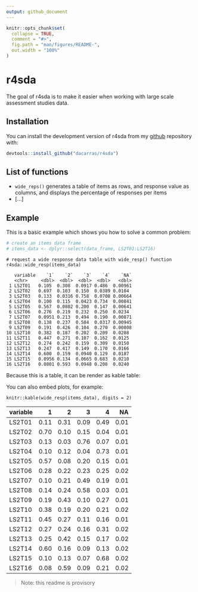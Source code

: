 ```yaml
---
output: github_document
---
```


<!-- README.md is generated from README.Rmd. Please edit that file -->

```r
knitr::opts_chunk$set(
  collapse = TRUE,
  comment = "#>",
  fig.path = "man/figures/README-",
  out.width = "100%"
)
```
# r4sda

The goal of r4sda is to make it easier when working with large scale assessment studies data.

## Installation

You can install the development version of r4sda from my [github](https://github.com/dacarras) repository with:

``` r
devtools::install_github("dacarras/r4sda")
```

## List of functions

- `wide_reps()` generates a table of items as rows, and response value as columns, and displays the percentage of responses per items
- [...]



## Example

This is a basic example which shows you how to solve a common problem:

```r
# create an items data frame
# items_data <- dplyr::select(data_frame, LS2T01:LS2T16)
```



```text
# request a wide response data table with wide_resp() function
r4sda::wide_resp(items_data)

   variable    `1`    `2`    `3`    `4`    `NA`
   <chr>     <dbl>  <dbl>  <dbl>  <dbl>   <dbl>
 1 LS2T01   0.105  0.308  0.0917 0.486  0.00961
 2 LS2T02   0.697  0.103  0.150  0.0389 0.0104 
 3 LS2T03   0.133  0.0316 0.758  0.0708 0.00664
 4 LS2T04   0.100  0.115  0.0423 0.734  0.00841
 5 LS2T05   0.567  0.0802 0.200  0.147  0.00641
 6 LS2T06   0.276  0.219  0.232  0.250  0.0234 
 7 LS2T07   0.0951 0.213  0.494  0.190  0.00871
 8 LS2T08   0.138  0.237  0.584  0.0317 0.00945
 9 LS2T09   0.191  0.426  0.104  0.270  0.00808
10 LS2T10   0.382  0.187  0.202  0.209  0.0208 
11 LS2T11   0.447  0.271  0.107  0.162  0.0125 
12 LS2T12   0.274  0.242  0.159  0.309  0.0150 
13 LS2T13   0.247  0.417  0.149  0.170  0.0166 
14 LS2T14   0.600  0.159  0.0940 0.129  0.0187 
15 LS2T15   0.0956 0.134  0.0665 0.683  0.0210 
16 LS2T16   0.0801 0.593  0.0948 0.208  0.0240 
```

Because this is a table, it can be render as kable table: 

You can also embed plots, for example:

```text
knitr::kable(wide_resp(items_data), digits = 2)

```

|variable |    1|    2|    3|    4|   NA|
|:--------|----:|----:|----:|----:|----:|
|LS2T01   | 0.11| 0.31| 0.09| 0.49| 0.01|
|LS2T02   | 0.70| 0.10| 0.15| 0.04| 0.01|
|LS2T03   | 0.13| 0.03| 0.76| 0.07| 0.01|
|LS2T04   | 0.10| 0.12| 0.04| 0.73| 0.01|
|LS2T05   | 0.57| 0.08| 0.20| 0.15| 0.01|
|LS2T06   | 0.28| 0.22| 0.23| 0.25| 0.02|
|LS2T07   | 0.10| 0.21| 0.49| 0.19| 0.01|
|LS2T08   | 0.14| 0.24| 0.58| 0.03| 0.01|
|LS2T09   | 0.19| 0.43| 0.10| 0.27| 0.01|
|LS2T10   | 0.38| 0.19| 0.20| 0.21| 0.02|
|LS2T11   | 0.45| 0.27| 0.11| 0.16| 0.01|
|LS2T12   | 0.27| 0.24| 0.16| 0.31| 0.02|
|LS2T13   | 0.25| 0.42| 0.15| 0.17| 0.02|
|LS2T14   | 0.60| 0.16| 0.09| 0.13| 0.02|
|LS2T15   | 0.10| 0.13| 0.07| 0.68| 0.02|
|LS2T16   | 0.08| 0.59| 0.09| 0.21| 0.02|

>Note: this readme is provisory

